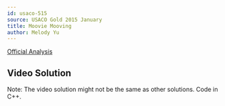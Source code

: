```yaml
---
id: usaco-515
source: USACO Gold 2015 January
title: Moovie Mooving
author: Melody Yu
---
```


[Official Analysis](http://www.usaco.org/current/data/sol_movie_gold.html)

## Video Solution

Note: The video solution might not be the same as other solutions. Code in C++.
<Youtube id="oKm_GZD9u1E" />
